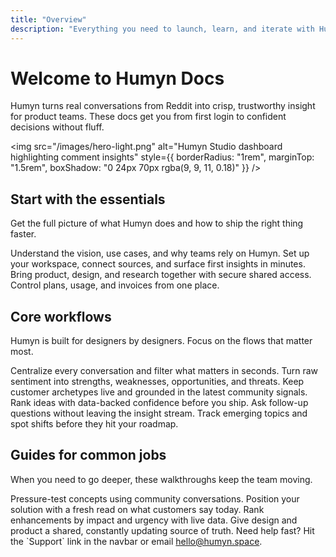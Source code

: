```yaml
---
title: "Overview"
description: "Everything you need to launch, learn, and iterate with Humyn Studio."
---
```


# Welcome to Humyn Docs

Humyn turns real conversations from Reddit into crisp, trustworthy insight for product teams. These docs get you from first login to confident decisions without fluff.

<img
  src="/images/hero-light.png"
  alt="Humyn Studio dashboard highlighting comment insights"
  style={{ borderRadius: "1rem", marginTop: "1.5rem", boxShadow: "0 24px 70px rgba(9, 9, 11, 0.18)" }}
/>

## Start with the essentials

Get the full picture of what Humyn does and how to ship the right thing faster.

<Columns cols={2}>
  <Card
    title="What is Humyn?"
    icon="lightbulb"
    href="/introduction/what-is-humyn"
  >
    Understand the vision, use cases, and why teams rely on Humyn.
  </Card>
  <Card
    title="Quickstart"
    icon="rocket"
    href="/introduction/quickstart"
  >
    Set up your workspace, connect sources, and surface first insights in minutes.
  </Card>
  <Card
    title="Invite your team"
    icon="users"
    href="/account-billing/team-collaboration"
  >
    Bring product, design, and research together with secure shared access.
  </Card>
  <Card
    title="Manage billing"
    icon="credit-card"
    href="/account-billing/managing-subscription"
  >
    Control plans, usage, and invoices from one place.
  </Card>
</Columns>

## Core workflows

Humyn is built for designers by designers. Focus on the flows that matter most.

<Columns cols={3}>
  <Card
    title="Feedback Hub"
    icon="comments"
    href="/core-features/feedback-hub"
  >
    Centralize every conversation and filter what matters in seconds.
  </Card>
  <Card
    title="Insights SWOT"
    icon="chart-simple"
    href="/core-features/insights-swot"
  >
    Turn raw sentiment into strengths, weaknesses, opportunities, and threats.
  </Card>
  <Card
    title="Personas"
    icon="user"
    href="/core-features/personas"
  >
    Keep customer archetypes live and grounded in the latest community signals.
  </Card>
  <Card
    title="Idea Scorecard"
    icon="star"
    href="/core-features/idea-overview-score"
  >
    Rank ideas with data-backed confidence before you ship.
  </Card>
  <Card
    title="AI Chat"
    icon="comment-dots"
    href="/core-features/ai-chat"
  >
    Ask follow-up questions without leaving the insight stream.
  </Card>
  <Card
    title="Themes & Keywords"
    icon="tags"
    href="/core-features/themes-keywords"
  >
    Track emerging topics and spot shifts before they hit your roadmap.
  </Card>
</Columns>

## Guides for common jobs

When you need to go deeper, these walkthroughs keep the team moving.

<Columns cols={2}>
  <Card
    title="Validate a new product idea"
    icon="wand-magic-sparkles"
    href="/guides/validate-new-product-idea"
  >
    Pressure-test concepts using community conversations.
  </Card>
  <Card
    title="Run competitor analysis"
    icon="chart-line"
    href="/guides/competitor-analysis-swot"
  >
    Position your solution with a fresh read on what customers say today.
  </Card>
  <Card
    title="Prioritize feature requests"
    icon="list-check"
    href="/guides/prioritize-feature-requests"
  >
    Rank enhancements by impact and urgency with live data.
  </Card>
  <Card
    title="Build research-backed personas"
    icon="user-group"
    href="/guides/create-data-backed-personas"
  >
    Give design and product a shared, constantly updating source of truth.
  </Card>
</Columns>

<Tip>
Need help fast? Hit the `Support` link in the navbar or email <a href="mailto:hello@humyn.space">hello@humyn.space</a>.
</Tip>

